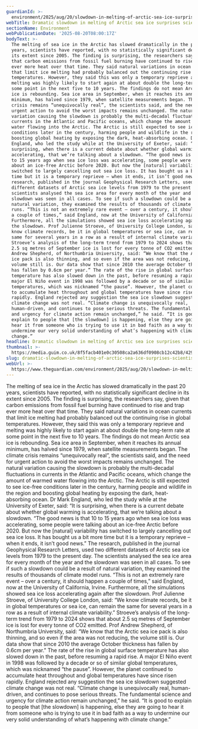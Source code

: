 ```yaml
---
guardianId: >-
  environment/2025/aug/20/slowdown-in-melting-of-arctic-sea-ice-surprises-scientists
webTitle: Dramatic slowdown in melting of Arctic sea ice surprises scientists
sectionName: Environment
webPublicationDate: '2025-08-20T08:00:17Z'
bodyText: >-
  The melting of sea ice in the Arctic has slowed dramatically in the past 20
  years, scientists have reported, with no statistically significant decline in
  its extent since 2005. The finding is surprising, the researchers say, given
  that carbon emissions from fossil fuel burning have continued to rise and trap
  ever more heat over that time. They said natural variations in ocean currents
  that limit ice melting had probably balanced out the continuing rise in global
  temperatures. However, they said this was only a temporary reprieve and
  melting was highly likely to start again at about double the long-term rate at
  some point in the next five to 10 years. The findings do not mean Arctic sea
  ice is rebounding. Sea ice area in September, when it reaches its annual
  minimum, has halved since 1979, when satellite measurements began. The climate
  crisis remains “unequivocally real”, the scientists said, and the need for
  urgent action to avoid the worst impacts remains unchanged. The natural
  variation causing the slowdown is probably the multi-decadal fluctuations in
  currents in the Atlantic and Pacific oceans, which change the amount of warmed
  water flowing into the Arctic. The Arctic is still expected to see ice-free
  conditions later in the century, harming people and wildlife in the region and
  boosting global heating by exposing the dark, heat-absorbing ocean. Dr Mark
  England, who led the study while at the University of Exeter, said: “It is
  surprising, when there is a current debate about whether global warming is
  accelerating, that we’re talking about a slowdown. “The good news is that 10
  to 15 years ago when sea ice loss was accelerating, some people were talking
  about an ice-free Arctic before 2020. But now the [natural] variability has
  switched to largely cancelling out sea ice loss. It has bought us a bit more
  time but it is a temporary reprieve – when it ends, it isn’t good news.” The
  research, published in the journal Geophysical Research Letters, used two
  different datasets of Arctic sea ice levels from 1979 to the present day. The
  scientists analysed the sea ice area for every month of the year and the
  slowdown was seen in all cases. To see if such a slowdown could be a result of
  natural variation, they examined the results of thousands of climate model
  runs. “This is not an extremely rare event – over a century, it should happen
  a couple of times,” said England, now at the University of California, Irvine.
  Furthermore, all the simulations showed sea ice loss accelerating again after
  the slowdown. Prof Julienne Stroeve, of University College London, said: “We
  know climate records, be it in global temperatures or sea ice, can remain the
  same for several years in a row as a result of internal climate variability.”
  Stroeve’s analysis of the long-term trend from 1979 to 2024 shows that about
  2.5 sq metres of September ice is lost for every tonne of CO2 emitted. Prof
  Andrew Shepherd, of Northumbria University, said: “We know that the Arctic sea
  ice pack is also thinning, and so even if the area was not reducing, the
  volume still is. Our data show that since 2010 the average October thickness
  has fallen by 0.6cm per year.” The rate of the rise in global surface
  temperature has also slowed down in the past, before resuming a rapid rise. A
  major El Niño event in 1998 was followed by a decade or so of similar global
  temperatures, which was nicknamed “the pause”. However, the planet continued
  to accumulate heat throughout and global temperatures have since risen
  rapidly. England rejected any suggestion the sea ice slowdown suggested
  climate change was not real. “Climate change is unequivocally real,
  human-driven, and continues to pose serious threats. The fundamental science
  and urgency for climate action remain unchanged,” he said. “It is good to
  explain to people that [the slowdown] is happening, else they are going to
  hear it from someone who is trying to use it in bad faith as a way to
  undermine our very solid understanding of what’s happening with climate
  change.”
headline: Dramatic slowdown in melting of Arctic sea ice surprises scientists
thumbnail: >-
  https://media.guim.co.uk/8f5facb401e0c30508ca2a636df0908cb12c42b8/429_0_4294_3435/500.jpg
slug: dramatic-slowdown-in-melting-of-arctic-sea-ice-surprises-scientists
webUrl: >-
  https://www.theguardian.com/environment/2025/aug/20/slowdown-in-melting-of-arctic-sea-ice-surprises-scientists
---
```

The melting of sea ice in the Arctic has slowed dramatically in the past 20 years, scientists have reported, with no statistically significant decline in its extent since 2005. The finding is surprising, the researchers say, given that carbon emissions from fossil fuel burning have continued to rise and trap ever more heat over that time. They said natural variations in ocean currents that limit ice melting had probably balanced out the continuing rise in global temperatures. However, they said this was only a temporary reprieve and melting was highly likely to start again at about double the long-term rate at some point in the next five to 10 years. The findings do not mean Arctic sea ice is rebounding. Sea ice area in September, when it reaches its annual minimum, has halved since 1979, when satellite measurements began. The climate crisis remains “unequivocally real”, the scientists said, and the need for urgent action to avoid the worst impacts remains unchanged. The natural variation causing the slowdown is probably the multi-decadal fluctuations in currents in the Atlantic and Pacific oceans, which change the amount of warmed water flowing into the Arctic. The Arctic is still expected to see ice-free conditions later in the century, harming people and wildlife in the region and boosting global heating by exposing the dark, heat-absorbing ocean. Dr Mark England, who led the study while at the University of Exeter, said: “It is surprising, when there is a current debate about whether global warming is accelerating, that we’re talking about a slowdown. “The good news is that 10 to 15 years ago when sea ice loss was accelerating, some people were talking about an ice-free Arctic before 2020. But now the [natural] variability has switched to largely cancelling out sea ice loss. It has bought us a bit more time but it is a temporary reprieve – when it ends, it isn’t good news.” The research, published in the journal Geophysical Research Letters, used two different datasets of Arctic sea ice levels from 1979 to the present day. The scientists analysed the sea ice area for every month of the year and the slowdown was seen in all cases. To see if such a slowdown could be a result of natural variation, they examined the results of thousands of climate model runs. “This is not an extremely rare event – over a century, it should happen a couple of times,” said England, now at the University of California, Irvine. Furthermore, all the simulations showed sea ice loss accelerating again after the slowdown. Prof Julienne Stroeve, of University College London, said: “We know climate records, be it in global temperatures or sea ice, can remain the same for several years in a row as a result of internal climate variability.” Stroeve’s analysis of the long-term trend from 1979 to 2024 shows that about 2.5 sq metres of September ice is lost for every tonne of CO2 emitted. Prof Andrew Shepherd, of Northumbria University, said: “We know that the Arctic sea ice pack is also thinning, and so even if the area was not reducing, the volume still is. Our data show that since 2010 the average October thickness has fallen by 0.6cm per year.” The rate of the rise in global surface temperature has also slowed down in the past, before resuming a rapid rise. A major El Niño event in 1998 was followed by a decade or so of similar global temperatures, which was nicknamed “the pause”. However, the planet continued to accumulate heat throughout and global temperatures have since risen rapidly. England rejected any suggestion the sea ice slowdown suggested climate change was not real. “Climate change is unequivocally real, human-driven, and continues to pose serious threats. The fundamental science and urgency for climate action remain unchanged,” he said. “It is good to explain to people that [the slowdown] is happening, else they are going to hear it from someone who is trying to use it in bad faith as a way to undermine our very solid understanding of what’s happening with climate change.”
